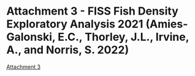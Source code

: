 

# **Attachment 3 - FISS Fish Density Exploratory Analysis 2021 (Amies-Galonski, E.C., Thorley, J.L., Irvine, A., and Norris, S. 2022) ** {-}

[Attachment 3](https://www.poissonconsulting.ca/f/1386346791)


